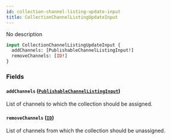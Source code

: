 ```yaml
---
id: collection-channel-listing-update-input
title: CollectionChannelListingUpdateInput
---
```



No description

```graphql
input CollectionChannelListingUpdateInput {
  addChannels: [PublishableChannelListingInput!]
  removeChannels: [ID!]
}
```


### Fields

#### `addChannels` ([`PublishableChannelListingInput`](../../../developer/api-reference/inputs/publishable-channel-listing-input))

List of channels to which the collection should be assigned.


#### `removeChannels` ([`ID`](../../../developer/api-reference/scalars/id))

List of channels from which the collection should be unassigned.




